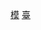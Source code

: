 {{Navbox
| name = 台灣企業甲級足球聯賽
| title = [[台灣企業甲級足球聯賽]]
| state = {{{state|autocollapse}}}
| listclass = hlist
| group1 = 現存球隊
| list1 =
* [[台灣石虎足球隊|台灣石虎]]
* [[台電足球隊|高市台電]]
* [[航源足球隊|航源FC]]
* [[陳信安足球學校|台北競技]]
* [[臺南市台灣鋼鐵足球隊|臺南市台灣鋼鐵]]
* [[銘傳大學足球隊|銘傳大學]]
* [[台中FUTURO]]
| group2 = 球場
| list2 =
* [[臺北田徑場]]
* [[輔仁大學#體育設施|輔仁大學足球場]]
* [[銘傳大學田徑場]]
* [[國立體育大學足球場]]
* [[國立臺灣大學竹北分部運動場]]
* [[新竹縣立體育場#第二體育場|新竹縣立體育場第二運動場]]
* [[太原足球場]]
* [[臺南市立足球場]]
* [[國家體育場 (高雄市)|高雄國家體育場]]
| group3 = 賽季
| list3 =
* [[2017年台灣企業甲級足球聯賽|2017年]]
* [[2018年台灣企業甲級足球聯賽|2018年]]
* [[2019年台灣企業甲級足球聯賽|2019年]]
* [[2020年台灣企業甲級足球聯賽|2020年]]
* [[2021年台灣企業甲級足球聯賽|2021年]]
* [[2022年台灣企業甲級足球聯賽|2022年]]
}}<noinclude>
{{collapsible option}}
[[Category:台灣企業甲級足球聯賽|模]]
[[Category:足球竞赛模板|臺]]
</noinclude>